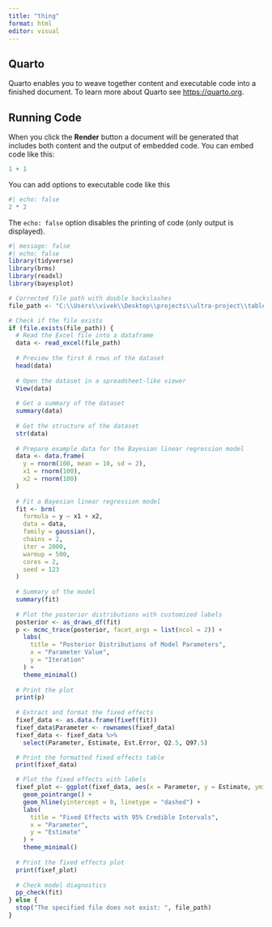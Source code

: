 ```yaml
---
title: "thing"
format: html
editor: visual
---
```


## Quarto

Quarto enables you to weave together content and executable code into a finished document. To learn more about Quarto see <https://quarto.org>.

## Running Code

When you click the **Render** button a document will be generated that includes both content and the output of embedded code. You can embed code like this:

```r
1 + 1
```

You can add options to executable code like this

```r
#| echo: false
2 * 2
```

The `echo: false` option disables the printing of code (only output is displayed).

```r
#| message: false
#| echo: false
library(tidyverse)
library(brms)
library(readxl)
library(bayesplot)


```




```r
# Corrected file path with double backslashes
file_path <- "C:\\Users\\vivek\\Desktop\\projects\\ultra-project\\table-metro-areas-hispanic-increase (1).xlsx"

# Check if the file exists
if (file.exists(file_path)) {
  # Read the Excel file into a dataframe
  data <- read_excel(file_path)
  
  # Preview the first 6 rows of the dataset
  head(data)
  
  # Open the dataset in a spreadsheet-like viewer
  View(data)
  
  # Get a summary of the dataset
  summary(data)
  
  # Get the structure of the dataset
  str(data)
  
  # Prepare example data for the Bayesian linear regression model
  data <- data.frame(
    y = rnorm(100, mean = 10, sd = 2),
    x1 = rnorm(100),
    x2 = rnorm(100)
  )
  
  # Fit a Bayesian linear regression model
  fit <- brm(
    formula = y ~ x1 + x2,  
    data = data,            
    family = gaussian(),    
    chains = 2,            
    iter = 2000,            
    warmup = 500,          
    cores = 2,              
    seed = 123              
  )
  
  # Summary of the model
  summary(fit)
  
  # Plot the posterior distributions with customized labels
  posterior <- as_draws_df(fit)
  p <- mcmc_trace(posterior, facet_args = list(ncol = 2)) +
    labs(
      title = "Posterior Distributions of Model Parameters",
      x = "Parameter Value",
      y = "Iteration"
    ) +
    theme_minimal()
  
  # Print the plot
  print(p)
  
  # Extract and format the fixed effects
  fixef_data <- as.data.frame(fixef(fit))
  fixef_data$Parameter <- rownames(fixef_data)
  fixef_data <- fixef_data %>% 
    select(Parameter, Estimate, Est.Error, Q2.5, Q97.5)

  # Print the formatted fixed effects table
  print(fixef_data)

  # Plot the fixed effects with labels
  fixef_plot <- ggplot(fixef_data, aes(x = Parameter, y = Estimate, ymin = Q2.5, ymax = Q97.5)) +
    geom_pointrange() +
    geom_hline(yintercept = 0, linetype = "dashed") +
    labs(
      title = "Fixed Effects with 95% Credible Intervals",
      x = "Parameter",
      y = "Estimate"
    ) +
    theme_minimal()
  
  # Print the fixed effects plot
  print(fixef_plot)
  
  # Check model diagnostics
  pp_check(fit)
} else {
  stop("The specified file does not exist: ", file_path)
}
```

